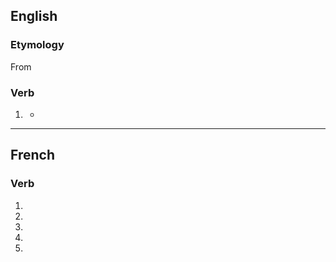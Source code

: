 {{also|immobilisé}}

==English==

===Etymology===
From {{der|en|fr|immobiliser}}

===Verb===
{{en-verb}}

# {{lb|en|British spelling}} {{alternative spelling of|en|immobilize}}
#* {{quote-journal|en|year=1962|month=July|title=Talking of Trains: U.S. city to subsidise railroads?|journal=Modern Railways|page=14|text=For the past three-and-half years the City of Philadelphia has been successfully operating commuter services within city boundaries. The aim is to attract motorists to the rail, to relieve street traffic which has tended to '''immobilise''' the city.}}

----

==French==

===Verb===
{{head|fr|verb form}}

# {{inflection of|fr|immobiliser||1|s|pres|indc}}
# {{inflection of|fr|immobiliser||3|s|pres|indc}}
# {{inflection of|fr|immobiliser||1|s|pres|subj}}
# {{inflection of|fr|immobiliser||3|s|pres|subj}}
# {{inflection of|fr|immobiliser||2|s|impr}}